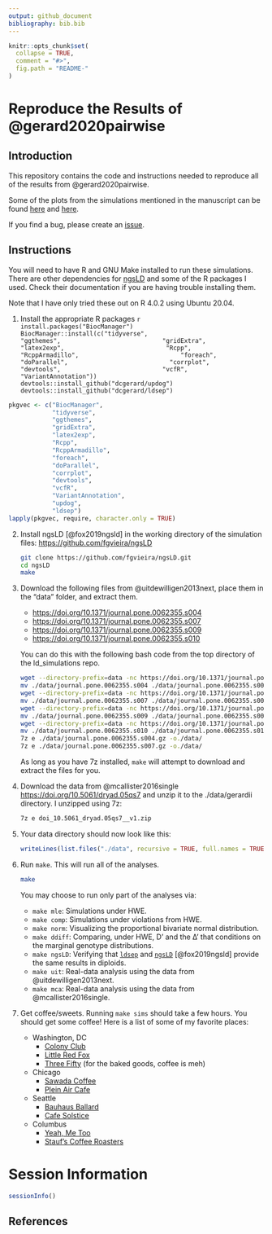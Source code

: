 ```yaml
---
output: github_document
bibliography: bib.bib
---
```


<!-- README.md is generated from README.Rmd. Please edit that file -->

```r
knitr::opts_chunk$set(
  collapse = TRUE,
  comment = "#>",
  fig.path = "README-"
)
```

# Reproduce the Results of @gerard2020pairwise

## Introduction

This repository contains the code and instructions needed to reproduce all of
the results from @gerard2020pairwise.

Some of the plots from the simulations mentioned in the manuscript can be found [here](https://github.com/dcgerard/ld_simulations/tree/master/output/mle_plots) and [here](https://github.com/dcgerard/ld_simulations/tree/master/output/comp/comp_plots).

If you find a bug, please create an
[issue](https://github.com/dcgerard/ld_simulations/issues).

## Instructions

You will need to have R and GNU Make installed to run these simulations. There are other dependencies for [ngsLD](https://github.com/fgvieira/ngsLD) and some of the R packages I used. Check their documentation if you are having trouble installing them.

Note that I have only tried these out on R 4.0.2 using Ubuntu 20.04.
    
1. Install the appropriate R packages
    ```r
    install.packages("BiocManager")
    BiocManager::install(c("tidyverse",
                           "ggthemes",
                           "gridExtra",
                           "latex2exp",
                           "Rcpp",
                           "RcppArmadillo",
                           "foreach",
                           "doParallel",
                           "corrplot",
                           "devtools",
                           "vcfR",
                           "VariantAnnotation"))
    devtools::install_github("dcgerard/updog")
    devtools::install_github("dcgerard/ldsep")
    ```
    
```r
pkgvec <- c("BiocManager", 
            "tidyverse",
            "ggthemes",
            "gridExtra",
            "latex2exp",
            "Rcpp",
            "RcppArmadillo",
            "foreach",
            "doParallel",
            "corrplot",
            "devtools",
            "vcfR",
            "VariantAnnotation",
            "updog",
            "ldsep")
lapply(pkgvec, require, character.only = TRUE)
```
    
    
2. Install ngsLD [@fox2019ngsld] in the working directory of the simulation files: <https://github.com/fgvieira/ngsLD>
    
    ``` bash
    git clone https://github.com/fgvieira/ngsLD.git
    cd ngsLD
    make
    ```
    
3. Download the following files from @uitdewilligen2013next, 
   place them in the "data" folder, and extract them.
    
    - <https://doi.org/10.1371/journal.pone.0062355.s004>
    - <https://doi.org/10.1371/journal.pone.0062355.s007>
    - <https://doi.org/10.1371/journal.pone.0062355.s009>
    - <https://doi.org/10.1371/journal.pone.0062355.s010>
    
    You can do this with the following bash code from the top directory of the ld_simulations repo.
    
    ``` bash
    wget --directory-prefix=data -nc https://doi.org/10.1371/journal.pone.0062355.s004
    mv ./data/journal.pone.0062355.s004 ./data/journal.pone.0062355.s004.gz
    wget --directory-prefix=data -nc https://doi.org/10.1371/journal.pone.0062355.s007
    mv ./data/journal.pone.0062355.s007 ./data/journal.pone.0062355.s007.gz 
    wget --directory-prefix=data -nc https://doi.org/10.1371/journal.pone.0062355.s009
    mv ./data/journal.pone.0062355.s009 ./data/journal.pone.0062355.s009.xls 
    wget --directory-prefix=data -nc https://doi.org/10.1371/journal.pone.0062355.s010
    mv ./data/journal.pone.0062355.s010 ./data/journal.pone.0062355.s010.xls 
    7z e ./data/journal.pone.0062355.s004.gz -o./data/
    7z e ./data/journal.pone.0062355.s007.gz -o./data/
    ```
    
    As long as you have 7z installed, `make` will attempt to download and extract the files for you.
    
4. Download the data from @mcallister2016single <https://doi.org/10.5061/dryad.05qs7> and unzip it to the ./data/gerardii directory. I unzipped using 7z:
    
    ``` bash
    7z e doi_10.5061_dryad.05qs7__v1.zip 
    ```
    
5. Your data directory should now look like this:

    ```r
    writeLines(list.files("./data", recursive = TRUE, full.names = TRUE))
    ```

6. Run `make`. This will run all of the analyses.

    ``` bash
    make
    ```
  
    You may choose to run only part of the analyses via:
    
    - `make mle`: Simulations under HWE.
    - `make comp`: Simulations under violations from HWE.
    - `make norm`: Visualizing the proportional bivariate normal distribution.
    - `make ddiff`: Comparing, under HWE, D' and the Δ' that conditions on the marginal genotype distributions.
    - `make ngsLD`: Verifying that [`ldsep`](https://cran.r-project.org/package=ldsep) and [`ngsLD`](https://github.com/fgvieira/ngsLD) [@fox2019ngsld] provide the same results in diploids.
    - `make uit`: Real-data analysis using the data from @uitdewilligen2013next.
    - `make mca`: Real-data analysis using the data from @mcallister2016single.

7. Get coffee/sweets. Running `make sims` should take a few hours. You should get some coffee! Here is a list of some of my favorite places:

    - Washington, DC
        - [Colony Club](https://www.yelp.com/biz/colony-club-washington)
        - [Little Red Fox](https://www.yelp.com/biz/little-red-fox-washington)
        - [Three Fifty](https://www.yelp.com/biz/three-fifty-bakery-and-coffee-bar-washington) (for the baked goods, coffee is meh)
    - Chicago
        - [Sawada Coffee](https://www.yelp.com/biz/sawada-coffee-chicago)
        - [Plein Air Cafe](https://www.yelp.com/biz/plein-air-cafe-and-eatery-chicago-2)
    - Seattle
        - [Bauhaus Ballard](https://www.yelp.com/biz/bauhaus-ballard-seattle)
        - [Cafe Solstice](https://www.yelp.com/biz/cafe-solstice-seattle)
    - Columbus
        - [Yeah, Me Too](https://www.yelp.com/biz/yeah-me-too-columbus)
        - [Stauf's Coffee Roasters](https://www.yelp.com/biz/staufs-coffee-roasters-columbus-2)

# Session Information

```r
sessionInfo()
```

## References
